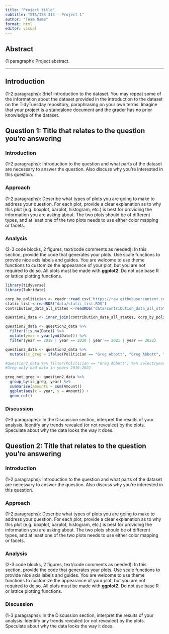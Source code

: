 ```yaml
---
title: "Project title"
subtitle: "STA/ISS 313 - Project 1"
author: "Team Name"
format: html
editor: visual
---
```


## Abstract

(1 paragraph): Project abstract.

------------------------------------------------------------------------

## Introduction

(1-2 paragraphs): Brief introduction to the dataset. You may repeat some of the information about the dataset provided in the introduction to the dataset on the TidyTuesday repository, paraphrasing on your own terms. Imagine that your project is a standalone document and the grader has no prior knowledge of the dataset.

## Question 1: Title that relates to the question you're answering

### Introduction

(1-2 paragraphs): Introduction to the question and what parts of the dataset are necessary to answer the question. Also discuss why you're interested in this question.

### Approach

(1-2 paragraphs): Describe what types of plots you are going to make to address your question. For each plot, provide a clear explanation as to why this plot (e.g. boxplot, barplot, histogram, etc.) is best for providing the information you are asking about. The two plots should be of different types, and at least one of the two plots needs to use either color mapping or facets.

### Analysis

(2-3 code blocks, 2 figures, text/code comments as needed): In this section, provide the code that generates your plots. Use scale functions to provide nice axis labels and guides. You are welcome to use theme functions to customize the appearance of your plot, but you are not required to do so. All plots must be made with **ggplot2**. Do not use base R or lattice plotting functions.

```r
library(tidyverse)
library(lubridate)
```

```r
corp_by_politician <- readr::read_csv('https://raw.githubusercontent.com/rfordatascience/tidytuesday/master/data/2022/2022-06-07/corp_by_politician.csv')
static_list <-readRDS("data/static_list.RDS")
contribution_data_all_states <-readRDS("data/contribution_data_all_states.RDS")

question2_data <- inner_join(contribution_data_all_states, corp_by_politician, by = "Politician")

question2_data <- question2_data %>%
  filter(!is.na(Date)) %>%
  mutate(year = year(ymd(Date))) %>%
  filter(year == 2019 | year == 2020 | year == 2021 | year == 2022) 

question2_data <- question2_data %>%
  mutate(is_greg = ifelse(Politician == "Greg Abbott", "Greg Abbott", "Not Greg"))

#question2_data %>% filter(Politician == "Greg Abbott") %>% select(year) %>% unique()
#Greg only had data in years 2019-2022
```

```r
greg_not_greg <- question2_data %>%
  group_by(is_greg, year) %>%
  summarise(amounts = sum(Amount))
  ggplot(aes(x = year, y = Amount)) + 
  geom_col()
```

### Discussion

(1-3 paragraphs): In the Discussion section, interpret the results of your analysis. Identify any trends revealed (or not revealed) by the plots. Speculate about why the data looks the way it does.

## Question 2: Title that relates to the question you're answering

### Introduction

(1-2 paragraphs): Introduction to the question and what parts of the dataset are necessary to answer the question. Also discuss why you're interested in this question.

### Approach

(1-2 paragraphs): Describe what types of plots you are going to make to address your question. For each plot, provide a clear explanation as to why this plot (e.g. boxplot, barplot, histogram, etc.) is best for providing the information you are asking about. The two plots should be of different types, and at least one of the two plots needs to use either color mapping or facets.

### Analysis

(2-3 code blocks, 2 figures, text/code comments as needed): In this section, provide the code that generates your plots. Use scale functions to provide nice axis labels and guides. You are welcome to use theme functions to customize the appearance of your plot, but you are not required to do so. All plots must be made with **ggplot2**. Do not use base R or lattice plotting functions.

### Discussion

(1-3 paragraphs): In the Discussion section, interpret the results of your analysis. Identify any trends revealed (or not revealed) by the plots. Speculate about why the data looks the way it does.
